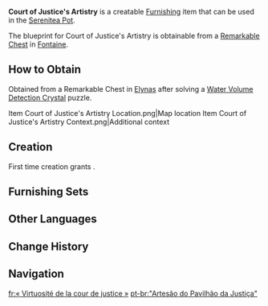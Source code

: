 {{Furnishing Infobox
|id             = 370803
|image          = Item Court of Justice's Artistry.png
|category       = Building
|subcategory    = Fontaine-Style
|quality        = 4
|adeptal_energy = 90
|load           = 735
|reduced_load   = 546
|description    = One of the standard types of housing in the [[Court of Fontaine]]'s [[Quartier Lyonnais]] utilizing a regular, symmetrical design. [[Leschots Clockworks]] is one store that has adopted this architectural style. According to a research group at the [[Fontaine Research Institute]], this symmetrical design projects a sense of stability and reliability, and as a result, it subconsciously raises people's confidence in a store's merchandise. But the research group failed to consider the reality of municipal planning in the Court of Fontaine &mdash; the main road of Quartier Lyonnais curves, and customers rarely approach a building from the front, so few ever notice the design that's supposed to subconsciously influence them.
|blueprint      = Remarkable Chest
}}
'''Court of Justice's Artistry''' is a creatable [[Furnishing]] item that can be used in the [[Serenitea Pot]].

The blueprint for Court of Justice's Artistry is obtainable from a [[Remarkable Chest]] in [[Fontaine]].

==How to Obtain==
Obtained from a Remarkable Chest in [[Elynas]] after solving a [[Water Volume Detection Crystal]] puzzle.
<gallery>
Item Court of Justice's Artistry Location.png|Map location
Item Court of Justice's Artistry Context.png|Additional context
</gallery>

==Creation==
First time creation grants {{Item|Trust|24|x=90}}.
{{Recipe
|type = Creation
|time = 14h
|Mallow Wood = 8
|White Iron Chunk = 10
|sort = Mallow Wood;White Iron Chunk
}}

==Furnishing Sets==
{{Craft Usage|type=Furnishing Set}}

==Other Languages==
{{Other Languages
|en      = Court of Justice's Artistry
|zhs     = 「正义之廷的巧匠」
|zhs_rm  = "Zhèngyì zhī Tíng de Qiǎojiàng"
|zht     = 「正義之廷的巧匠」
|zht_rm  = "Zhèngyì zhī Tíng de Qiǎojiàng"
|zh_tl   = "Court of Justice's Craftmanship"
|ja      = 「正義の都の名匠」
|ja_rm   = "Seigi no Miyako no Meishou"
|ja_tl   = 
|ko      = 「{{tt|정의|正義}}<->의 성<->의 장인」
|ko_tl   = "Craftsman of the Court of Justice"
|es      = Artesanía de la corte de la justicia
|es_tl   = Craftsmanship of the Court of Justice
|fr      = «&nbsp;Virtuosité de la cour de justice&nbsp;»
|fr_tl   = "Court of Justice's Virtuosity"
|ru      = «Мастерство Дворца справедливости»
|ru_tl   = "Court of Justice's Craftsmanship"
|th      = "ช่างฝีมือแห่งศาลเที่ยงธรรม"
|th_rm   = 
|th_tl   = 
|vi      = Thợ Khéo Của Sảnh Chính Nghĩa
|vi_tl   = 
|de      = „Geschicklichkeit der gerechten Vorsehung“
|de_tl   = "Dexterity of Just Providence"
|id      = "Kecerdikan Pengadilan Hukum"
|id_tl   = "Ingenuity of the Court of Law"
|pt      = "Artesão do Pavilhão da Justiça"
|pt_tl   = 
|tr      = Adalet Sarayı Sanat Evi
|tr_tl   = 
|it      = Competenza della Corte di Giustizia
|it_tl   = Competence of the Court of Justice
}}

==Change History==
{{Change History|4.0}}

==Navigation==
{{Furnishing Navbox|exterior}}

[[fr:« Virtuosité de la cour de justice »]]
[[pt-br:"Artesão do Pavilhão da Justiça"]]